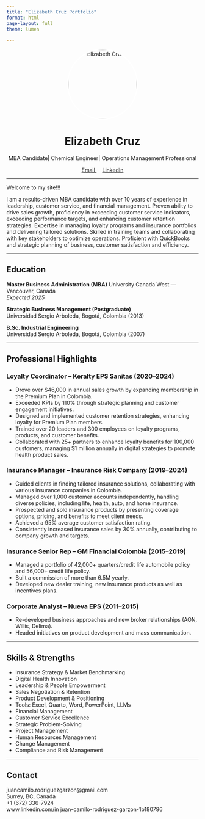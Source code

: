 ```yaml
---
title: "Elizabeth Cruz Portfolio"
format: html
page-layout: full
theme: lumen
  
---
```


<link rel="stylesheet" href="https://cdn.jsdelivr.net/npm/bootstrap-icons@1.10.5/font/bootstrap-icons.css">

<div style="text-align: center;">
  <img src="images/foto.jpg" alt="Elizabeth Cruz" style="width: 180px; height: 180px; border-radius: 50%; object-fit: cover; border: 3px solid #fff;" />
</div>

<h1 class="hero-name" style="text-align: center;">Elizabeth Cruz</h1>
<p class="hero-role" style="text-align: center;">MBA Candidate| Chemical Engineer| Operations Management Professional </p>

<div style="text-align: center; margin-bottom: 10px;">
  <a href="mailto:alecruzzamora@hotmail.com" style="margin-right: 15px;">
    <i class="bi bi-envelope-at"></i> Email
  </a>
  <a href="https://linkedin.com/in/elizabethcruzzamora/" target="_blank">
    <i class="bi bi-linkedin"></i> LinkedIn
  </a>
</div>

***

Welcome to my site!!!

I am a results-driven MBA candidate with over 10 years of experience in leadership, customer service, and financial management. Proven ability to drive sales growth, proficiency in exceeding customer service indicators, exceeding performance targets, and enhancing customer retention strategies. Expertise in managing loyalty programs and insurance portfolios and delivering tailored solutions. Skilled in training teams and collaborating with key stakeholders to optimize operations. Proficient with QuickBooks and strategic planning of business, customer satisfaction and efficiency.

***

## <i class="bi bi-backpack"></i> **Education**

**Master Business Administration (MBA)** 
University Canada West — Vancouver, Canada  
_Expected 2025_

**Strategic Business Management (Postgraduate)**  
Universidad Sergio Arboleda, Bogotá, Colombia (2013)

**B.Sc. Industrial Engineering**  
Universidad Sergio Arboleda, Bogotá, Colombia (2007)

***

## <i class="bi bi-briefcase-fill"></i> Professional Highlights

### Loyalty Coordinator – Keralty EPS Sanitas (2020–2024)  
- Drove over $46,000 in annual sales growth by expanding membership in the Premium Plan in Colombia.
- Exceeded KPIs by 110% through strategic planning and customer engagement initiatives.
- Designed and implemented customer retention strategies, enhancing loyalty for Premium Plan members.
- Trained over 20 leaders and 300 employees on loyalty programs, products, and customer benefits.
- Collaborated with 25+ partners to enhance loyalty benefits for 100,000 customers, managing $1 million annually in digital strategies to promote health product sales.


### Insurance Manager – Insurance Risk Company (2019–2024)  
- Guided clients in finding tailored insurance solutions, collaborating with various insurance companies in Colombia.
- Managed over 1,000 customer accounts independently, handling diverse policies, including life, health, auto, and home insurance.
- Prospected and sold insurance products by presenting coverage options, pricing, and benefits to meet client needs.
- Achieved a 95% average customer satisfaction rating.
- Consistently increased insurance sales by 30% annually, contributing to company growth and targets.
 

### Insurance Senior Rep – GM Financial Colombia (2015–2019)  
- Managed a portfolio of 42,000+ quarters/credit life automobile policy and 56,000+ credit life policy.
- Built a commission of more than 6.5M yearly.
- Developed new dealer training, new insurance products as well as incentives plans.

### Corporate Analyst – Nueva EPS (2011–2015)  
- Re-developed business approaches and new broker relationships (AON, Willis, Delima).
- Headed initiatives on product development and mass communication.

***

## <i class="bi bi-lightbulb-fill"></i> **Skills & Strengths**

- Insurance Strategy & Market Benchmarking  
- Digital Health Innovation  
- Leadership & People Empowerment  
- Sales Negotiation & Retention  
- Product Development & Positioning  
- Tools: Excel, Quarto, Word, PowerPoint, LLMs  
- Financial Management
- Customer Service Excellence
- Strategic Problem-Solving
- Project Management
- Human Resources Management
- Change Management
- Compliance and Risk Management

***

## **Contact**

<i class="bi bi-envelope-at"></i> juancamilo.rodriguezgarzon@gmail.com  
<i class="bi bi-pin-map-fill"></i> Surrey, BC, Canada  
<i class="bi bi-phone-vibrate"></i> +1 (672) 336-7924  
<i class="bi bi-linkedin"></i> www.linkedin.com/in juan-camilo-rodriguez-garzon-1b180796
